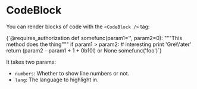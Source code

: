 
<Meta title="Atom/CodeBlock" component={CodeBlock} />

# CodeBlock

You can render blocks of code with the `<CodeBlock />` tag:

<Canvas>
  <Story name="CodeBlock">
    <CodeBlock lang="python" numbers={true}>
      {`@requires_authorization
def somefunc(param1='', param2=0):
  """This method does the thing"""
  if param1 > param2: # interesting
    print 'Gre\\'ater'
  return (param2 - param1 + 1 + 0b10l) or None
somefunc('foo')`}
    </CodeBlock>
  </Story>
</Canvas>

It takes two params:

- `numbers`: Whether to show line numbers or not.
- `lang`: The language to highlight in.
